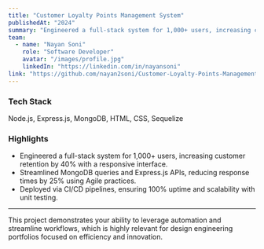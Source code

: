 ```yaml
---
title: "Customer Loyalty Points Management System"
publishedAt: "2024"
summary: "Engineered a full-stack system for 1,000+ users, increasing customer retention by 40% with a responsive interface. Streamlined MongoDB queries and Express.js APIs, reducing response times by 25% using Agile practices. Deployed via CI/CD pipelines, ensuring 100% uptime and scalability with unit testing."
team:
  - name: "Nayan Soni"
    role: "Software Developer"
    avatar: "/images/profile.jpg"
    linkedIn: "https://linkedin.com/in/nayansoni"
link: "https://github.com/nayan2soni/Customer-Loyalty-Points-Management-System"
---
```


### Tech Stack
Node.js, Express.js, MongoDB, HTML, CSS, Sequelize

### Highlights
- Engineered a full-stack system for 1,000+ users, increasing customer retention by 40% with a responsive interface.
- Streamlined MongoDB queries and Express.js APIs, reducing response times by 25% using Agile practices.
- Deployed via CI/CD pipelines, ensuring 100% uptime and scalability with unit testing.

---

This project demonstrates your ability to leverage automation and streamline workflows, which is highly relevant for design engineering portfolios focused on efficiency and innovation.